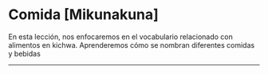 
# Comida [Mikunakuna]
En esta lección, nos enfocaremos en el vocabulario relacionado con alimentos en kichwa.
Aprenderemos cómo se nombran diferentes comidas y bebidas

<ImageFlipContainer lecture="food"/>

<hr />
<Quiz lecture="food" />
